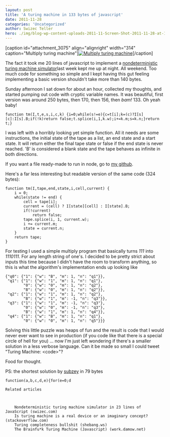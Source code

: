 ```yaml
---
layout: post
title: 'A turing machine in 133 bytes of javascript'
date: 2011-11-28
categories: 'Uncategorized'
author: Swizec Teller
hero: ./img/blog-wp-content-uploads-2011-11-Screen-Shot-2011-11-28-at-11.16.05-AM.png
---
```

\[caption id="attachment_3075" align="alignright" width="314" caption="Multiply turing machine"][![Multiply turing machine](http://swizec.com/blog/wp-content/uploads/2011/11/Screen-Shot-2011-11-28-at-11.16.05-AM.png "Multiply turing machine")](./img/blog-wp-content-uploads-2011-11-Screen-Shot-2011-11-28-at-11.16.05-AM.png)\[/caption]



The fact it took me 20 lines of javascript to implement a [nondeterministic turing machine simulator](http://swizec.com/blog/nondeterministic-turing-machine-simulator-in-23-lines-of-javascript/swizec/3047 "Nondeterministic turing machine simulator in 23 lines of JavaScript")last week kept me up at night. All weekend. Too much code for something so simple and I kept having this gut feeling implementing a basic version shouldn't take more than 140 bytes.



Sunday afternoon I sat down for about an hour, collected my thoughts, and started pumping out code with cryptic variable names. It was beautiful, first version was around 250 bytes, then 170, then 156, then _bam!_ 133. Oh yeah baby!

```
function tm(I,t,e,s,i,c,k) {i=0;while(s!=e){c=t[i];k=(c)?I[s][c]:I[s].B;if(!k)return false;t.splice(i,1,k.w);i+=k.m;s=k.n;}return t;}
```

I was left with a horribly looking yet simple function. All it needs are some instructions, the initial state of the tape as a list, an end state and a start state. It will return either the final tape state or false if the end state is never reached. 'B' is considered a blank state and the tape behaves as infinite in both directions.

If you want a file ready-made to run in node, go to [my github](https://github.com/Swizec/random-coding/blob/master/turing-140.js).

Here's a far less interesting but readable version of the same code (324 bytes):

```
function tm(I,tape,end,state,i,cell,current) {
    i = 0;
    while(state != end) {
        cell = tape[i];
        current = (cell) ? I[state][cell] : I[state].B;
        if(!current)
            return false;
        tape.splice(i, 1, current.w);
        i += current.m;
        state = current.n;
    }
    return tape;
}
```

For testing I used a simple multiply program that basically turns _111_ into _1110111_. For any length string of one's. I decided to be pretty strict about inputs this time because I didn't have the room to transform anything, so this is what the algorithm's implementation ends up looking like

```
{"q0": {"1": {"w": "B", "m": 1, "n": "q1"}},
 "q1": {"1": {"w": "1", "m": 1, "n": "q1"},
        "0": {"w": "0", "m": 1, "n": "q2"},
        "B": {"w": "0", "m": 1, "n": "q2"}},
 "q2": {"1": {"w": "1", "m": 1, "n": "q2"},
        "B": {"w": "1", "m": -1, "n": "q3"}},
 "q3": {"1": {"w": "1", "m": -1, "n": "q3"},
        "0": {"w": "0", "m": -1, "n": "q3"},
        "B": {"w": "1", "m": 1, "n": "q4"}},
 "q4": {"1": {"w": "B", "m": 1, "n": "q1"},
        "0": {"w": "0", "m": 1, "n": "q5"}}}
```

Solving this little puzzle was heaps of fun and the result is code that I would never ever want to see in production (if you code like that there is a special circle of hell for you) ... now I'm just left wondering if there's a smaller solution in a less verbose language. Can it be made so small I could tweet "Turing Machine: &lt;code>"?



Food for thought.



PS: the shortest solution by [subzey](https://gist.github.com/1400509) in 79 bytes



```
function(a,b,c,d,e){for(e=0;d

Related articles



	Nondeterministic turing machine simulator in 23 lines of JavaScript (swizec.com)
	Is turing machine is a real device or an imaginary concept? (stackoverflow.com)
	Turing completeness bullshit (shebang.ws)
	The Brainfu*k Turing Machine (Javascript) (work.damow.net)
```